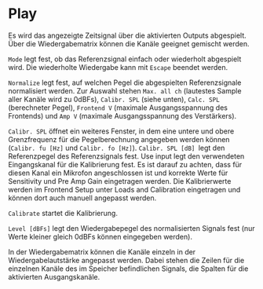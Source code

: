 # Play

Es wird das angezeigte Zeitsignal über die aktivierten Outputs abgespielt. Über die Wiedergabematrix können die Kanäle geeignet gemischt werden.

``Mode`` legt fest, ob das Referenzsignal einfach oder wiederholt abgespielt wird. Die wiederholte Wiedergabe kann mit ``Escape`` beendet werden.

``Normalize`` legt fest, auf welchen Pegel die abgespielten Referenzsignale normalisiert werden. Zur Auswahl stehen ``Max. all ch`` (lautestes Sample aller Kanäle wird zu 0dBFs), ``Calibr. SPL`` (siehe unten), ``Calc. SPL`` (berechneter Pegel), ``Frontend V`` (maximale Ausgangsspannung des Frontends) und ``Amp V`` (maximale Ausgangsspannung des Verstärkers).

``Calibr. SPL`` öffnet ein weiteres Fenster, in dem eine untere und obere Grenzfrequenz für die Pegelberechnung angegeben werden können (``Calibr. fu [Hz]`` und ``Calibr. fo [Hz]``). ``Calibr. SPL [dB] ``legt den Referenzpegel des Referenzsignals fest. Use input legt den verwendeten Eingangskanal für die Kalibrierung fest. Es ist darauf zu achten, dass für diesen Kanal ein Mikrofon angeschlossen ist und korrekte Werte für Sensitivity und Pre Amp Gain eingetragen werden. Die Kalibrierwerte werden im Frontend Setup unter Loads and Calibration eingetragen und können dort auch manuell angepasst werden.

``Calibrate`` startet die Kalibrierung.

``Level [dBFs]`` legt den Wiedergabepegel des normalisierten Signals fest (nur Werte kleiner gleich 0dBFs können eingegeben werden).

In der Wiedergabematrix können die Kanäle einzeln in der Wiedergabelautstärke angepasst werden. Dabei stehen die Zeilen für die einzelnen Kanäle des im Speicher befindlichen Signals, die Spalten für die aktivierten Ausgangskanäle.